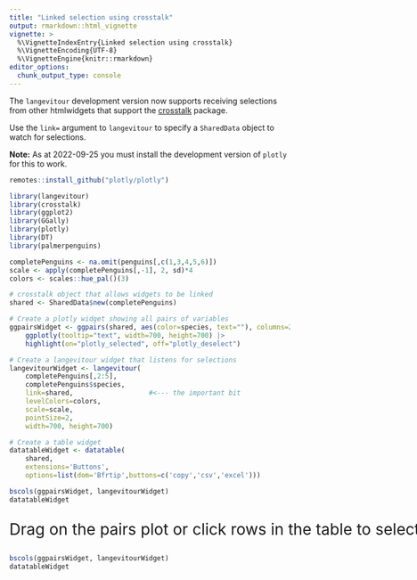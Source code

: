 ```yaml
---
title: "Linked selection using crosstalk"
output: rmarkdown::html_vignette
vignette: >
  %\VignetteIndexEntry{Linked selection using crosstalk}
  %\VignetteEncoding{UTF-8}
  %\VignetteEngine{knitr::rmarkdown}
editor_options: 
  chunk_output_type: console
---
```


The `langevitour` development version now supports receiving selections from other htmlwidgets that support the [crosstalk](https://rstudio.github.io/crosstalk/) package.

Use the `link=` argument to `langevitour` to specify a `SharedData` object to watch for selections.

**Note:** As at 2022-09-25 you must install the development version of `plotly` for this to work.

```r
remotes::install_github("plotly/plotly")
```

```r
library(langevitour)
library(crosstalk)
library(ggplot2)
library(GGally)
library(plotly)
library(DT)
library(palmerpenguins)

completePenguins <- na.omit(penguins[,c(1,3,4,5,6)])
scale <- apply(completePenguins[,-1], 2, sd)*4
colors <- scales::hue_pal()(3)

# crosstalk object that allows widgets to be linked
shared <- SharedData$new(completePenguins)

# Create a plotly widget showing all pairs of variables
ggpairsWidget <- ggpairs(shared, aes(color=species, text=""), columns=2:5) |>
    ggplotly(tooltip="text", width=700, height=700) |> 
    highlight(on="plotly_selected", off="plotly_deselect")

# Create a langevitour widget that listens for selections
langevitourWidget <- langevitour(
    completePenguins[,2:5], 
    completePenguins$species, 
    link=shared,                   #<--- the important bit
    levelColors=colors, 
    scale=scale, 
    pointSize=2,
    width=700, height=700)

# Create a table widget
datatableWidget <- datatable(
    shared,
    extensions='Buttons', 
    options=list(dom='Bfrtip',buttons=c('copy','csv','excel')))
```

```r
bscols(ggpairsWidget, langevitourWidget)
datatableWidget
```

::: {style="width: 1400px"}
:::: {style="font-size: 200%"}
Drag on the pairs plot or click rows in the table to select points.
::::
```r
bscols(ggpairsWidget, langevitourWidget)
datatableWidget
```
:::